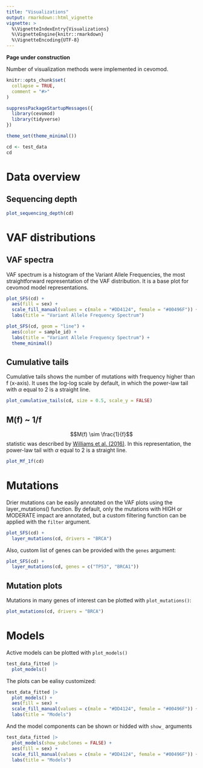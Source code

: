 ```yaml
---
title: "Visualizations"
output: rmarkdown::html_vignette
vignette: >
  %\VignetteIndexEntry{Visualizations}
  %\VignetteEngine{knitr::rmarkdown}
  %\VignetteEncoding{UTF-8}
---
```


**Page under construction**

Number of visualization methods were implemented in cevomod.


```r
knitr::opts_chunk$set(
  collapse = TRUE,
  comment = "#>"
)
```

```r
suppressPackageStartupMessages({
  library(cevomod)
  library(tidyverse)
})

theme_set(theme_minimal())

cd <- test_data
cd
```


# Data overview


## Sequencing depth

```r
plot_sequencing_depth(cd)
```


# VAF distributions


## VAF spectra

VAF spectrum is a histogram of the Variant Allele Frequencies, the most straightforward representation of the VAF distribution. It is a base plot for cevomod model representations.

```r
plot_SFS(cd) +
  aes(fill = sex) +
  scale_fill_manual(values = c(male = "#DD4124", female = "#00496F")) +
  labs(title = "Variant Allele Frequency Spectrum")
```


```r
plot_SFS(cd, geom = "line") +
  aes(color = sample_id) +
  labs(title = "Variant Allele Frequency Spectrum") +
  theme_minimal()
```

## Cumulative tails

Cumulative tails shows the number of mutations with frequency higher than f (x-axis). It uses the log-log scale by default, in which the power-law tail with $\alpha$ equal to 2 is a straight line.

```r
plot_cumulative_tails(cd, size = 0.5, scale_y = FALSE)
```

## M(f) ~ 1/f

$$M(f) \sim \frac{1}{f}$$ statistic was described by [Williams et al. (2016)](https://doi.org/10.1038/ng.3489). In this representation, the power-law tail with $\alpha$ equal to 2 is a straight line. 

```r
plot_Mf_1f(cd)
```

# Mutations

Drier mutations can be easily annotated on the VAF plots using the layer_mutations() function. By default, only the mutations with HIGH or MODERATE impact are annotated, but a custom filtering function can be applied with the `filter` argument.

```r
plot_SFS(cd) +
  layer_mutations(cd, drivers = "BRCA")
```

Also, custom list of genes can be provided with the `genes` argument:

```r
plot_SFS(cd) +
  layer_mutations(cd, genes = c("TP53", "BRCA1"))
```

## Mutation plots

Mutations in many genes of interest can be plotted with `plot_mutations()`:

```r
plot_mutations(cd, drivers = "BRCA")
```

# Models

Active models can be plotted with `plot_models()`

```r
test_data_fitted |> 
  plot_models()
```

The plots can be ealisy customized:

```r
test_data_fitted |> 
  plot_models() +
  aes(fill = sex) +
  scale_fill_manual(values = c(male = "#DD4124", female = "#00496F")) +
  labs(title = "Models")
```

And the model components can be shown or hidded with `show_` arguments

```r
test_data_fitted |> 
  plot_models(show_subclones = FALSE) +
  aes(fill = sex) +
  scale_fill_manual(values = c(male = "#DD4124", female = "#00496F")) +
  labs(title = "Models")
```


